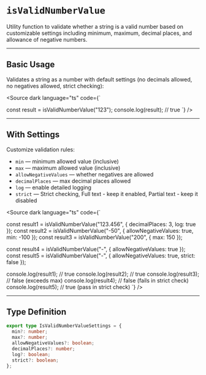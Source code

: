 
# `isValidNumberValue`

Utility function to validate whether a string is a valid number based on customizable settings including minimum, maximum, decimal places, and allowance of negative numbers.

---

## Basic Usage

Validates a string as a number with default settings (no decimals allowed, no negatives allowed, strict checking):

<Source
  dark
  language="ts"
  code={`

const result = isValidNumberValue("123");
console.log(result); // true
`}
/>

---

## With Settings

Customize validation rules:

- `min` — minimum allowed value (inclusive)
- `max` — maximum allowed value (inclusive)
- `allowNegativeValues` — whether negatives are allowed
- `decimalPlaces` — max decimal places allowed
- `log` — enable detailed logging
- `strict` — Strict checking, Full text - keep it enabled, Partial text - keep it disabled

<Source
  dark
  language="ts"
  code={`

const result1 = isValidNumberValue("123.456", { decimalPlaces: 3, log: true });
const result2 = isValidNumberValue("-50", { allowNegativeValues: true, min: -100 });
const result3 = isValidNumberValue("200", { max: 150 });

const result4 = isValidNumberValue("-", { allowNegativeValues: true });
const result5 = isValidNumberValue("-", { allowNegativeValues: true, strict: false });

console.log(result1); // true
console.log(result2); // true
console.log(result3); // false (exceeds max)
console.log(result4); // false (fails in strict check)
console.log(result5); // true (pass in strict check)
`}
/>

---

## Type Definition

```ts
export type IsValidNumberValueSettings = {
  min?: number;
  max?: number;
  allowNegativeValues?: boolean;
  decimalPlaces?: number;
  log?: boolean;
  strict?: boolean;
};
```
